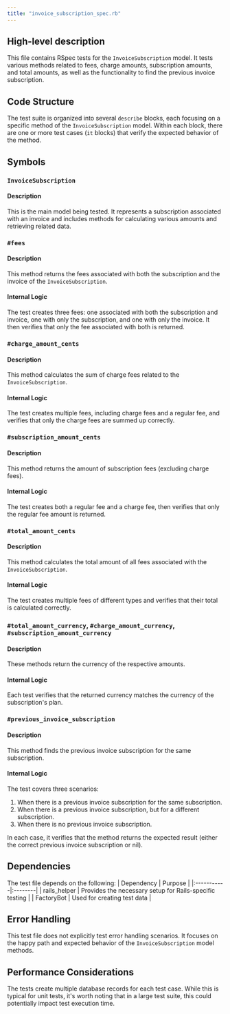 ```yaml
---
title: "invoice_subscription_spec.rb"
---
```


## High-level description
This file contains RSpec tests for the `InvoiceSubscription` model. It tests various methods related to fees, charge amounts, subscription amounts, and total amounts, as well as the functionality to find the previous invoice subscription.

## Code Structure
The test suite is organized into several `describe` blocks, each focusing on a specific method of the `InvoiceSubscription` model. Within each block, there are one or more test cases (`it` blocks) that verify the expected behavior of the method.

## Symbols

### `InvoiceSubscription`
#### Description
This is the main model being tested. It represents a subscription associated with an invoice and includes methods for calculating various amounts and retrieving related data.

### `#fees`
#### Description
This method returns the fees associated with both the subscription and the invoice of the `InvoiceSubscription`.

#### Internal Logic
The test creates three fees: one associated with both the subscription and invoice, one with only the subscription, and one with only the invoice. It then verifies that only the fee associated with both is returned.

### `#charge_amount_cents`
#### Description
This method calculates the sum of charge fees related to the `InvoiceSubscription`.

#### Internal Logic
The test creates multiple fees, including charge fees and a regular fee, and verifies that only the charge fees are summed up correctly.

### `#subscription_amount_cents`
#### Description
This method returns the amount of subscription fees (excluding charge fees).

#### Internal Logic
The test creates both a regular fee and a charge fee, then verifies that only the regular fee amount is returned.

### `#total_amount_cents`
#### Description
This method calculates the total amount of all fees associated with the `InvoiceSubscription`.

#### Internal Logic
The test creates multiple fees of different types and verifies that their total is calculated correctly.

### `#total_amount_currency`, `#charge_amount_currency`, `#subscription_amount_currency`
#### Description
These methods return the currency of the respective amounts.

#### Internal Logic
Each test verifies that the returned currency matches the currency of the subscription's plan.

### `#previous_invoice_subscription`
#### Description
This method finds the previous invoice subscription for the same subscription.

#### Internal Logic
The test covers three scenarios:
1. When there is a previous invoice subscription for the same subscription.
2. When there is a previous invoice subscription, but for a different subscription.
3. When there is no previous invoice subscription.

In each case, it verifies that the method returns the expected result (either the correct previous invoice subscription or nil).

## Dependencies
The test file depends on the following:
| Dependency | Purpose |
|:-----------|:--------|
| rails_helper | Provides the necessary setup for Rails-specific testing |
| FactoryBot | Used for creating test data |

## Error Handling
This test file does not explicitly test error handling scenarios. It focuses on the happy path and expected behavior of the `InvoiceSubscription` model methods.

## Performance Considerations
The tests create multiple database records for each test case. While this is typical for unit tests, it's worth noting that in a large test suite, this could potentially impact test execution time.